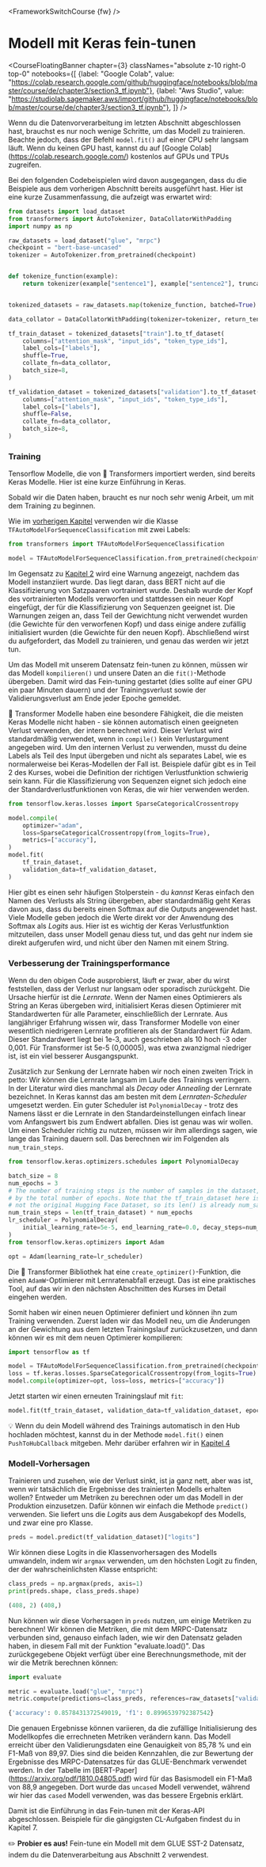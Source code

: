 <FrameworkSwitchCourse {fw} />

# Modell mit Keras fein-tunen

<CourseFloatingBanner chapter={3}
  classNames="absolute z-10 right-0 top-0"
  notebooks={[
    {label: "Google Colab", value: "https://colab.research.google.com/github/huggingface/notebooks/blob/master/course/de/chapter3/section3_tf.ipynb"},
    {label: "Aws Studio", value: "https://studiolab.sagemaker.aws/import/github/huggingface/notebooks/blob/master/course/de/chapter3/section3_tf.ipynb"},
]} />

Wenn du die Datenvorverarbeitung im letzten Abschnitt abgeschlossen hast, brauchst es nur noch wenige Schritte, um das Modell zu trainieren. Beachte jedoch, dass der Befehl `model.fit()` auf einer CPU sehr langsam läuft. Wenn du keinen GPU hast, kannst du auf [Google Colab] (https://colab.research.google.com/) kostenlos auf GPUs und TPUs zugreifen.

Bei den folgenden Codebeispielen wird davon ausgegangen, dass du die Beispiele aus dem vorherigen Abschnitt bereits ausgeführt hast. Hier ist eine kurze Zusammenfassung, die aufzeigt was erwartet wird:

```py
from datasets import load_dataset
from transformers import AutoTokenizer, DataCollatorWithPadding
import numpy as np

raw_datasets = load_dataset("glue", "mrpc")
checkpoint = "bert-base-uncased"
tokenizer = AutoTokenizer.from_pretrained(checkpoint)


def tokenize_function(example):
    return tokenizer(example["sentence1"], example["sentence2"], truncation=True)


tokenized_datasets = raw_datasets.map(tokenize_function, batched=True)

data_collator = DataCollatorWithPadding(tokenizer=tokenizer, return_tensors="tf")

tf_train_dataset = tokenized_datasets["train"].to_tf_dataset(
    columns=["attention_mask", "input_ids", "token_type_ids"],
    label_cols=["labels"],
    shuffle=True,
    collate_fn=data_collator,
    batch_size=8,
)

tf_validation_dataset = tokenized_datasets["validation"].to_tf_dataset(
    columns=["attention_mask", "input_ids", "token_type_ids"],
    label_cols=["labels"],
    shuffle=False,
    collate_fn=data_collator,
    batch_size=8,
)
```

### Training

Tensorflow Modelle, die von 🤗 Transformers importiert werden, sind bereits Keras Modelle. Hier ist eine kurze Einführung in Keras.

<Youtube id="rnTGBy2ax1c"/>

Sobald wir die Daten haben, braucht es nur noch sehr wenig Arbeit, um mit dem Training zu beginnen.

<Youtube id="AUozVp78dhk"/>

Wie im [vorherigen Kapitel](/course/chapter2) verwenden wir die Klasse `TFAutoModelForSequenceClassification` mit zwei Labels: 

```py
from transformers import TFAutoModelForSequenceClassification

model = TFAutoModelForSequenceClassification.from_pretrained(checkpoint, num_labels=2)
```

Im Gegensatz zu [Kapitel 2](/course/chapter2) wird eine Warnung angezeigt, nachdem das Modell instanziiert wurde. Das liegt daran, dass BERT nicht auf die Klassifizierung von Satzpaaren vortrainiert wurde. Deshalb wurde der Kopf des vortrainierten Modells verworfen und stattdessen ein neuer Kopf eingefügt, der für die Klassifizierung von Sequenzen geeignet ist. Die Warnungen zeigen an, dass Teil der Gewichtung nicht verwendet wurden (die Gewichte für den verworfenen Kopf) und dass einige andere zufällig initialisiert wurden (die Gewichte für den neuen Kopf). Abschließend wirst du aufgefordert, das Modell zu trainieren, und genau das werden wir jetzt tun.

Um das Modell mit unserem Datensatz fein-tunen zu können, müssen wir das Modell `kompilieren()` und unsere Daten an die `fit()`-Methode übergeben. Damit wird das Fein-tuning gestartet (dies sollte auf einer GPU ein paar Minuten dauern) und der Trainingsverlust sowie der Validierungsverlust am Ende jeder Epoche gemeldet.

<Tip>

🤗 Transformer Modelle haben eine besondere Fähigkeit, die die meisten Keras Modelle nicht haben - sie können automatisch einen geeigneten Verlust verwenden, der intern berechnet wird. Dieser Verlust wird standardmäßig verwendet, wenn in `compile()` kein Verlustargument angegeben wird. Um den internen Verlust zu verwenden, musst du deine Labels als Teil des Input übergeben und nicht als separates Label, wie es normalerweise bei Keras-Modellen der Fall ist. Beispiele dafür gibt es in Teil 2 des Kurses, wobei die Definition der richtigen Verlustfunktion schwierig sein kann. Für die Klassifizierung von Sequenzen eignet sich jedoch eine der Standardverlustfunktionen von Keras, die wir hier verwenden werden.

</Tip>

```py
from tensorflow.keras.losses import SparseCategoricalCrossentropy

model.compile(
    optimizer="adam",
    loss=SparseCategoricalCrossentropy(from_logits=True),
    metrics=["accuracy"],
)
model.fit(
    tf_train_dataset,
    validation_data=tf_validation_dataset,
)
```

<Tip warning={true}>

Hier gibt es einen sehr häufigen Stolperstein - du *kannst* Keras einfach den Namen des Verlusts als String übergeben, aber standardmäßig geht Keras davon aus, dass du bereits einen Softmax auf die Outputs angewendet hast. Viele Modelle geben jedoch die Werte direkt vor der Anwendung des Softmax als *Logits* aus. Hier ist es wichtig der Keras Verlustfunktion mitzuteilen, dass unser Modell genau diess tut, und das geht nur indem sie direkt aufgerufen wird, und nicht über den Namen mit einem String.

</Tip>


### Verbesserung der Trainingsperformance

<Youtube id="cpzq6ESSM5c"/>

Wenn du den obigen Code ausprobierst, läuft er zwar, aber du wirst feststellen, dass der Verlust nur langsam oder sporadisch zurückgeht. Die Ursache hierfür ist die *Lernrate*. Wenn der Namen eines Optimierers als String an Keras übergeben wird, initialisiert Keras diesen Optimierer mit Standardwerten für alle Parameter, einschließlich der Lernrate. Aus langjähriger Erfahrung wissen wir, dass Transformer Modelle von einer wesentlich niedrigeren Lernrate profitieren als der Standardwert für Adam. Dieser Standardwert liegt bei 1e-3, auch geschrieben als 10 hoch -3 oder 0,001. Für Transformer ist 5e-5 (0,00005), was etwa zwanzigmal niedriger ist, ist ein viel besserer Ausgangspunkt.

Zusätzlich zur Senkung der Lernrate haben wir noch einen zweiten Trick in petto: Wir können die Lernrate langsam im Laufe des Trainings verringern. In der Literatur wird dies manchmal als *Decay* oder *Annealing* der Lernrate bezeichnet. In Keras kannst das am besten mit dem *Lernraten-Scheduler* umgesetzt werden. Ein guter Scheduler ist `PolynomialDecay` - trotz des Namens lässt er die Lernrate in den Standardeinstellungen einfach linear vom Anfangswert bis zum Endwert abfallen. Dies ist genau was wir wollen. Um einen Scheduler richtig zu nutzen, müssen wir ihm allerdings sagen, wie lange das Training dauern soll. Das berechnen wir im Folgenden als `num_train_steps`.

```py
from tensorflow.keras.optimizers.schedules import PolynomialDecay

batch_size = 8
num_epochs = 3
# The number of training steps is the number of samples in the dataset, divided by the batch size then multiplied
# by the total number of epochs. Note that the tf_train_dataset here is a batched tf.data.Dataset,
# not the original Hugging Face Dataset, so its len() is already num_samples // batch_size.
num_train_steps = len(tf_train_dataset) * num_epochs
lr_scheduler = PolynomialDecay(
    initial_learning_rate=5e-5, end_learning_rate=0.0, decay_steps=num_train_steps
)
from tensorflow.keras.optimizers import Adam

opt = Adam(learning_rate=lr_scheduler)
```

<Tip>

Die 🤗 Transformer Bibliothek hat eine `create_optimizer()`-Funktion, die einen `AdamW`-Optimierer mit Lernratenabfall erzeugt. Das ist eine praktisches Tool, auf das wir in den nächsten Abschnitten des Kurses im Detail eingehen werden.

</Tip>

Somit haben wir einen neuen Optimierer definiert und können ihn zum Training verwenden. Zuerst laden wir das Modell neu, um die Änderungen an der Gewichtung aus dem letzten Trainingslauf zurückzusetzen, und dann können wir es mit dem neuen Optimierer kompilieren:

```py
import tensorflow as tf

model = TFAutoModelForSequenceClassification.from_pretrained(checkpoint, num_labels=2)
loss = tf.keras.losses.SparseCategoricalCrossentropy(from_logits=True)
model.compile(optimizer=opt, loss=loss, metrics=["accuracy"])
```

Jetzt starten wir einen erneuten Trainingslauf mit `fit`:

```py
model.fit(tf_train_dataset, validation_data=tf_validation_dataset, epochs=3)
```

<Tip>

💡 Wenn du dein Modell während des Trainings automatisch in den Hub hochladen möchtest, kannst du in der Methode `model.fit()` einen `PushToHubCallback` mitgeben. Mehr darüber erfahren wir in [Kapitel 4](/course/chapter4/3)

</Tip>

### Modell-Vorhersagen

<Youtube id="nx10eh4CoOs"/>


Trainieren und zusehen, wie der Verlust sinkt, ist ja ganz nett, aber was ist, wenn wir tatsächlich die Ergebnisse des trainierten Modells erhalten wollen? Entweder um Metriken zu berechnen oder um das Modell in der Produktion einzusetzen. Dafür können wir einfach die Methode `predict()` verwenden. Sie liefert uns die *Logits* aus dem Ausgabekopf des Modells, und zwar eine pro Klasse.

```py
preds = model.predict(tf_validation_dataset)["logits"]
```

Wir können diese Logits in die Klassenvorhersagen des Modells umwandeln, indem wir `argmax` verwenden, um den höchsten Logit zu finden, der der wahrscheinlichsten Klasse entspricht:

```py
class_preds = np.argmax(preds, axis=1)
print(preds.shape, class_preds.shape)
```

```python out
(408, 2) (408,)
```

Nun können wir diese Vorhersagen in `preds` nutzen, um einige Metriken zu berechnen! Wir können die Metriken, die mit dem MRPC-Datensatz verbunden sind, genauso einfach laden, wie wir den Datensatz geladen haben, in diesem Fall mit der Funktion "evaluate.load()". Das zurückgegebene Objekt verfügt über eine Berechnungsmethode, mit der wir die Metrik berechnen können:

```py
import evaluate

metric = evaluate.load("glue", "mrpc")
metric.compute(predictions=class_preds, references=raw_datasets["validation"]["label"])
```

```python out
{'accuracy': 0.8578431372549019, 'f1': 0.8996539792387542}
```
Die genauen Ergebnisse können variieren, da die zufällige Initialisierung des Modellkopfes die errechneten Metriken verändern kann. Das Modell erreicht über den Validierungsdaten eine Genauigkeit von 85,78 % und ein F1-Maß von 89,97. Dies sind die beiden Kennzahlen, die zur Bewertung der Ergebnisse des MRPC-Datensatzes für das GLUE-Benchmark verwendet werden. In der Tabelle im [BERT-Paper] (https://arxiv.org/pdf/1810.04805.pdf) wird für das Basismodell ein F1-Maß von 88,9 angegeben. Dort wurde das `uncased` Modell verwendet, während wir hier das `cased` Modell verwenden, was das bessere Ergebnis erklärt.

Damit ist die Einführung in das Fein-tunen mit der Keras-API abgeschlossen. Beispiele für die gängigsten CL-Aufgaben findest du in Kapitel 7.

<Tip>

✏️ **Probier es aus!** Fein-tune ein Modell mit dem GLUE SST-2 Datensatz, indem du die Datenverarbeitung aus Abschnitt 2 verwendest.

</Tip>
